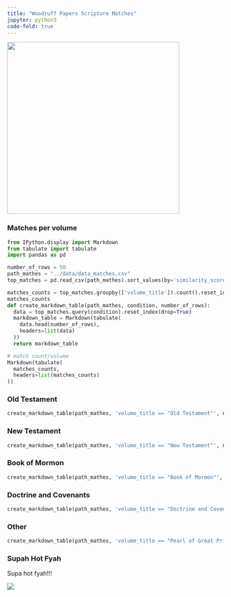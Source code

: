 ```yaml
---
title: "Woodruff Papers Scripture Matches"
jupyter: python3
code-fold: true
---
```


![](../../images/wilford_woodruff.png){width=400}



### Matches per volume

```python
from IPython.display import Markdown
from tabulate import tabulate
import pandas as pd

number_of_rows = 50
path_mathes = "../data/data_matches.csv"
top_matches = pd.read_csv(path_mathes).sort_values(by='similarity_score',ascending=False)

matches_counts = top_matches.groupby(['volume_title']).count().reset_index()[['volume_title', 'phrase_woodruff']]
matches_counts
def create_markdown_table(path_mathes, condition, number_of_rows):
  data = top_matches.query(condition).reset_index(drop=True)
  markdown_table = Markdown(tabulate(
    data.head(number_of_rows),
    headers=list(data)
  ))
  return markdown_table

# match count/volume
Markdown(tabulate(
  matches_counts,
  headers=list(matches_counts)
))


```

### Old Testament

```python
create_markdown_table(path_mathes, 'volume_title == "Old Testament"', number_of_rows)

```

### New Testament

```python
create_markdown_table(path_mathes, 'volume_title == "New Testament"', number_of_rows)

```


### Book of Mormon

```python
create_markdown_table(path_mathes, 'volume_title == "Book of Mormon"', number_of_rows)
```

### Doctrine and Covenants

```python
create_markdown_table(path_mathes, 'volume_title == "Doctrine and Covenants"', number_of_rows)

```

### Other

```python
create_markdown_table(path_mathes, 'volume_title == "Pearl of Great Price"', number_of_rows)

```


### Supah Hot Fyah
Supa hot fyah!!!

![](../../images/supah_hot_fyah.webp)